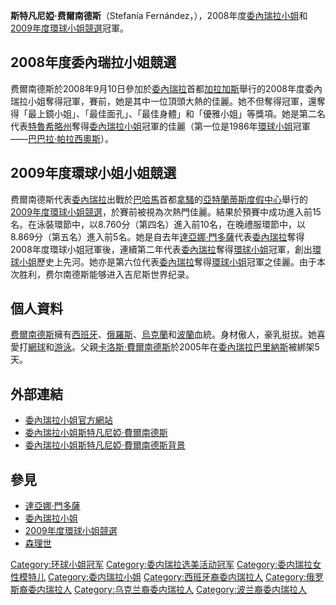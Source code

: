 {{Link style|time=2015-12-11T06:12:11+00:00}}
{{nofootnotes|time=2009-08-29T23:37:32+00:00}}
{{Infobox Model
| name          = 斯特凡尼婭·費爾南德斯
| image         = Miss Universe Visit to earth Earth infra Earth Infrastructures Limited (cropped).jpg
| imagesize     = 
| caption       = 2008年度[[委內瑞拉小姐|委內瑞拉小姐]]、[[2009年度環球小姐比賽|2009年度環球小姐]]
| birthname     = 斯特凡尼婭·費爾南德斯
| birthdate     = {{birth date and age|1990|9|4}}
| location      = {{VEN}}[[梅里達市|梅里達市]]
| deathdate     =
| deathplace    =
| height        = {{height|m=1.78}}
| weight        =
| haircolor     = 棕色
| eyecolor      = 棕色
| measurements  = 35-23-35
| dress size    =
| shoesize      =
| agency        =
| alias(es)     =
| spouse        = {{marriage|Bernardo Asuaje|2017}}
| homepage      =
}}
'''斯特凡尼婭·费爾南德斯'''（Stefanía Fernández，{{bd|1990年|9月4日|catIdx=Fernández, Stefanía}}），2008年度[[委內瑞拉小姐|委內瑞拉小姐]]和[[2009年度環球小姐比賽|2009年度環球小姐競選]]冠軍。

== 2008年度委內瑞拉小姐競選 ==
费爾南德斯於2008年9月10日參加於[[委內瑞拉|委內瑞拉]]首都[[加拉加斯|加拉加斯]]舉行的2008年度委內瑞拉小姐奪得冠軍，賽前，她是其中一位頂頭大熱的佳麗。她不但奪得冠軍，還奪得「最上鏡小姐」、「最佳面孔」、「最佳身體」和「優雅小姐」等獎項。她是第二名代表[[特魯希略州|特魯希略州]]奪得[[委內瑞拉小姐|委內瑞拉小姐]]冠軍的佳麗（第一位是1986年[[環球小姐|環球小姐]]冠軍——[[:en:Bárbara_Palacios|巴巴拉·帕拉西奧斯]]）。

== 2009年度環球小姐小姐競選 ==
费爾南德斯代表[[委內瑞拉|委內瑞拉]]出戰於[[巴哈馬|巴哈馬]]首都[[拿騷|拿騷]]的[[亞特蘭蒂斯度假中心|亞特蘭蒂斯度假中心]]舉行的[[2009年度環球小姐比賽|2009年度環球小姐競選]]，於賽前被視為次熱門佳麗。結果於預賽中成功進入前15名。在泳裝環節中，以8.760分（第四名）進入前10名，在晚禮服環節中，以8.869分（第五名）進入前5名。她是自去年[[達亞娜·門多薩|達亞娜·門多薩]]代表[[委內瑞拉|委內瑞拉]]奪得2008年度環球小姐冠軍後，連續第二年代表[[委內瑞拉|委內瑞拉]]奪得[[環球小姐|環球小姐]]冠軍，創出[[環球小姐|環球小姐]]歷史上先河。她亦是第六位代表[[委內瑞拉|委內瑞拉]]奪得[[環球小姐|環球小姐]]冠軍之佳麗。由于本次胜利，费尔南德斯能够进入吉尼斯世界纪录。

== 個人資料 ==
[[费爾南德斯|费爾南德斯]]擁有[[西班牙|西班牙]]、[[俄羅斯|俄羅斯]]、[[烏克蘭|烏克蘭]]和[[波蘭|波蘭]]血統。身材傲人，豪乳挺拔。她喜愛打[[網球|網球]]和[[游泳|游泳]]。父親[[卡洛斯·费尔南德斯·贡丁|卡洛斯·費爾南德斯]]於2005年在[[委內瑞拉|委內瑞拉]][[巴里纳斯州|巴里納斯]]被綁架5天。

== 外部連結 ==
*[http://www.missvenezuela.com/ 委內瑞拉小姐官方網站] {{Wayback|url=http://www.missvenezuela.com/ |date=20110714102200 }}
*[http://luvsmissy.blogspot.com/2009/08/miss-venezuela-stefania-fernandez-won.html 委內瑞拉小姐斯特凡尼婭·費爾南德斯] {{Wayback|url=http://luvsmissy.blogspot.com/2009/08/miss-venezuela-stefania-fernandez-won.html |date=20090827141726 }}
*[http://www.pinoychronicles.com/pageant/miss-venezuela-stefania-fernandez-crowned-as-miss-universe-2009-miss-universe-2009-winners/ 委內瑞拉小姐斯特凡尼婭·費爾南德斯背景]{{dead link|date=2018年3月 |bot=InternetArchiveBot |fix-attempted=yes }}

== 參見 ==
*[[達亞娜·門多薩|達亞娜·門多薩]]
*[[委內瑞拉小姐|委內瑞拉小姐]]
*[[2009年度環球小姐比賽|2009年度環球小姐競選]]
*[[森理世|森理世]]

{{start box}}
{{succession box|
 before=[[達亞娜·門多薩|達亞娜·門多薩]]|
 title=[[環球小姐|環球小姐]]|
 years=[[2009年度環球小姐比賽|2009年度]]|
 after=[[希梅納·納瓦瑞提|希梅納·納瓦瑞提]]
}}
{{end box}}

{{DEFAULTSORT:Fernandez, Stefania}}
[[Category:环球小姐冠军|Category:环球小姐冠军]]
[[Category:委内瑞拉选美活动冠军|Category:委内瑞拉选美活动冠军]]
[[Category:委内瑞拉女性模特儿|Category:委内瑞拉女性模特儿]]
[[Category:委内瑞拉小姐|Category:委内瑞拉小姐]]
[[Category:西班牙裔委内瑞拉人|Category:西班牙裔委内瑞拉人]]
[[Category:俄罗斯裔委内瑞拉人|Category:俄罗斯裔委内瑞拉人]]
[[Category:乌克兰裔委内瑞拉人|Category:乌克兰裔委内瑞拉人]]
[[Category:波兰裔委内瑞拉人|Category:波兰裔委内瑞拉人]]
